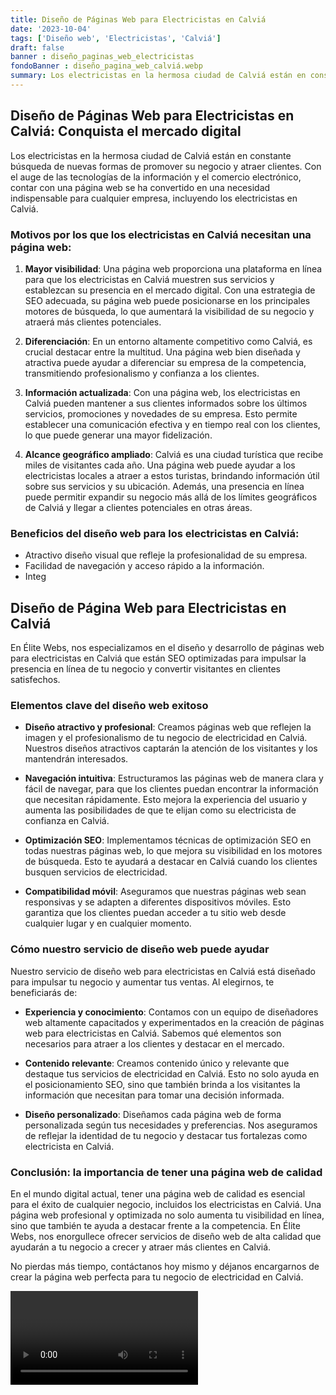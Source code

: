 ```yaml
---
title: Diseño de Páginas Web para Electricistas en Calviá
date: '2023-10-04'
tags: ['Diseño web', 'Electricistas', 'Calviá']
draft: false
banner : diseño_paginas_web_electricistas
fondoBanner : diseño_pagina_web_calviá.webp
summary: Los electricistas en la hermosa ciudad de Calviá están en constante búsqueda de nuevas formas de promover su negocio y atraer clientes. Con el auge de las tecnologías de la información y el comercio electrónico, contar con una página web se ha convertido en una necesidad indispensable para cualquier empresa, incluyendo los electricistas en Calviá.
---
```


## Diseño de Páginas Web para Electricistas en Calviá: Conquista el mercado digital

Los electricistas en la hermosa ciudad de Calviá están en constante búsqueda de nuevas formas de promover su negocio y atraer clientes. Con el auge de las tecnologías de la información y el comercio electrónico, contar con una página web se ha convertido en una necesidad indispensable para cualquier empresa, incluyendo los electricistas en Calviá.

### Motivos por los que los electricistas en Calviá necesitan una página web:

1. **Mayor visibilidad**: Una página web proporciona una plataforma en línea para que los electricistas en Calviá muestren sus servicios y establezcan su presencia en el mercado digital. Con una estrategia de SEO adecuada, su página web puede posicionarse en los principales motores de búsqueda, lo que aumentará la visibilidad de su negocio y atraerá más clientes potenciales.

2. **Diferenciación**: En un entorno altamente competitivo como Calviá, es crucial destacar entre la multitud. Una página web bien diseñada y atractiva puede ayudar a diferenciar su empresa de la competencia, transmitiendo profesionalismo y confianza a los clientes.

3. **Información actualizada**: Con una página web, los electricistas en Calviá pueden mantener a sus clientes informados sobre los últimos servicios, promociones y novedades de su empresa. Esto permite establecer una comunicación efectiva y en tiempo real con los clientes, lo que puede generar una mayor fidelización.

4. **Alcance geográfico ampliado**: Calviá es una ciudad turística que recibe miles de visitantes cada año. Una página web puede ayudar a los electricistas locales a atraer a estos turistas, brindando información útil sobre sus servicios y su ubicación. Además, una presencia en línea puede permitir expandir su negocio más allá de los límites geográficos de Calviá y llegar a clientes potenciales en otras áreas.

### Beneficios del diseño web para los electricistas en Calviá:

- Atractivo diseño visual que refleje la profesionalidad de su empresa.
- Facilidad de navegación y acceso rápido a la información.
- Integ

<GifSeo />

<Cta />

## Diseño de Página Web para Electricistas en Calviá

En Élite Webs, nos especializamos en el diseño y desarrollo de páginas web para electricistas en Calviá que están SEO optimizadas para impulsar la presencia en línea de tu negocio y convertir visitantes en clientes satisfechos.

### Elementos clave del diseño web exitoso

- **Diseño atractivo y profesional**: Creamos páginas web que reflejen la imagen y el profesionalismo de tu negocio de electricidad en Calviá. Nuestros diseños atractivos captarán la atención de los visitantes y los mantendrán interesados.

- **Navegación intuitiva**: Estructuramos las páginas web de manera clara y fácil de navegar, para que los clientes puedan encontrar la información que necesitan rápidamente. Esto mejora la experiencia del usuario y aumenta las posibilidades de que te elijan como su electricista de confianza en Calviá.

- **Optimización SEO**: Implementamos técnicas de optimización SEO en todas nuestras páginas web, lo que mejora su visibilidad en los motores de búsqueda. Esto te ayudará a destacar en Calviá cuando los clientes busquen servicios de electricidad.

- **Compatibilidad móvil**: Aseguramos que nuestras páginas web sean responsivas y se adapten a diferentes dispositivos móviles. Esto garantiza que los clientes puedan acceder a tu sitio web desde cualquier lugar y en cualquier momento.

### Cómo nuestro servicio de diseño web puede ayudar

Nuestro servicio de diseño web para electricistas en Calviá está diseñado para impulsar tu negocio y aumentar tus ventas. Al elegirnos, te beneficiarás de:

- **Experiencia y conocimiento**: Contamos con un equipo de diseñadores web altamente capacitados y experimentados en la creación de páginas web para electricistas en Calviá. Sabemos qué elementos son necesarios para atraer a los clientes y destacar en el mercado.

- **Contenido relevante**: Creamos contenido único y relevante que destaque tus servicios de electricidad en Calviá. Esto no solo ayuda en el posicionamiento SEO, sino que también brinda a los visitantes la información que necesitan para tomar una decisión informada.

- **Diseño personalizado**: Diseñamos cada página web de forma personalizada según tus necesidades y preferencias. Nos aseguramos de reflejar la identidad de tu negocio y destacar tus fortalezas como electricista en Calviá.

### Conclusión: la importancia de tener una página web de calidad

En el mundo digital actual, tener una página web de calidad es esencial para el éxito de cualquier negocio, incluidos los electricistas en Calviá. Una página web profesional y optimizada no solo aumenta tu visibilidad en línea, sino que también te ayuda a destacar frente a la competencia. En Élite Webs, nos enorgullece ofrecer servicios de diseño web de alta calidad que ayudarán a tu negocio a crecer y atraer más clientes en Calviá.

No pierdas más tiempo, contáctanos hoy mismo y déjanos encargarnos de crear la página web perfecta para tu negocio de electricidad en Calviá.

<Video />

<CtaBot job='Electricistas' city='Calviá'/>

<Gmaps query='Calviá+españa+maps' />